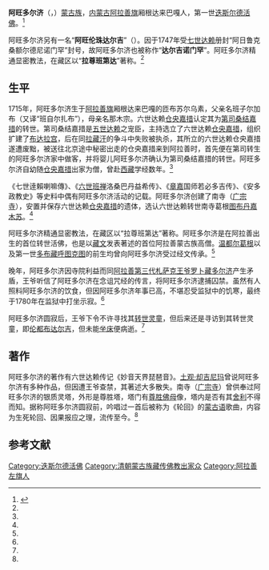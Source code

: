'''阿旺多尔济'''（{{bo|z=ངག་དབང་རྡོ་རྗེ།|w=ngag dbang rdo rje}}，{{bd|1715年||1780年|}}）[[蒙古族|蒙古族]]，[[内蒙古|内蒙古]][[阿拉善旗|阿拉善旗]]厢根达来巴嘎人，第一世[[迭斯尔德活佛|迭斯尔德活佛]]。<ref name=jls>{{Cite web |url=http://news.artxun.com/pipa-846-4229570.shtml |title=贾拉森，寺主呼图克图，载 贾拉森，缘起南寺，内蒙古大学出版社，2003年 |access-date=2013-07-13 |archive-url=https://web.archive.org/web/20160803070221/http://news.artxun.com/pipa-846-4229570.shtml |archive-date=2016-08-03 |dead-url=yes }}</ref>

阿旺多尔济另有一名“'''阿旺伦珠达尔吉'''”（{{bo|z=ངག་དབང་ལྷུན་གྲུབ་དར་རྒྱས།|w=ngag dbang lhun grub dar rgyas}}）。因于1747年受[[七世达赖|七世达赖]]册封“阿日鲁克桑额尔德尼诺门罕”封号，故阿旺多尔济也被称作“'''达尔吉诺门罕'''”。阿旺多尔济精通显密教法，在藏区以“'''拉尊班第达'''”著称。<ref name=jls/>

==生平==
1715年，阿旺多尔济生于[[阿拉善旗|阿拉善旗]]厢根达来巴嘎的匝布苏尔乌素，父亲名班子尔加布（又译“班自尔扎布”），母亲名那木宗。六世达赖[[仓央嘉措|仓央嘉措]]认定其为[[桑结嘉措|第司桑结嘉措]]的转世。第司桑结嘉措是[[五世达赖|五世达赖]]之宠臣，主持选立了六世达赖[[仓央嘉措|仓央嘉措]]，组织扩建了[[布达拉宫|布达拉宫]]，后在同[[拉藏汗|拉藏汗]]的争斗中失败被执杀，其所立的六世达赖仓央嘉措遂遭废黜，被送往北京途中秘密出走的仓央嘉措来到阿拉善时，首先便在第司转生的阿旺多尔济家中做客，并将婴儿阿旺多尔济确认为第司桑结嘉措的转世。阿旺多尔济自幼随[[仓央嘉措|仓央嘉措]]出家为僧，曾赴[[西藏|西藏]]学经数年。<ref name=jls/>

《七世逹賴喇嘛傳》、《[[六世班禅|六世班禅]]洛桑巴丹益希传》、《[[章嘉|章嘉]]国师若必多吉传》、《安多政教史》等史料中偶有阿旺多尔济活动的记载。阿旺多尔济创建了南寺（[[广宗寺_(阿拉善)|广宗寺]]），安置并保存六世达赖[[仓央嘉措|仓央嘉措]]的遗体，选认六世达赖转世南寺葛根[[达克布·罗桑图布丹嘉木苏|图布丹嘉木苏]]。<ref name=jls/>

阿旺多尔济精通显密教法，在藏区以“拉尊班第达”著称。阿旺多尔济是在阿拉善出生的首位转世活佛，也是以[[藏文|藏文]]发表著述的首位阿拉善蒙古族高僧。[[达克布·罗桑图布丹嘉木苏|温都尔葛根]]以及第一世[[道布增活佛|多布藏呼图克图]]的前生均曾向阿旺多尔济受过经文传承。<ref name=jls/>

晚年，阿旺多尔济因寺院利益而同[[阿拉善旗扎萨克亲王|阿拉善第三代札萨克王爷]][[罗卜藏多尔济|罗卜藏多尔济]]产生矛盾，王爷听信了阿旺多尔济在念诅咒经的传言，将阿旺多尔济逮捕囚禁。虽然有人照料阿旺多尔济的饮食，但因阿旺多尔济年事已高，不堪忍受监狱中的饥寒，最终于1780年在监狱中打坐示寂。<ref name=jls/>

阿旺多尔济圆寂后，王爷下令不许寻找其[[转世灵童|转世灵童]]，但后来还是寻访到其转世灵童，即[[伦都布达尔吉|伦都布达尔吉]]，但未能[[坐床|坐床]]便病逝。<ref name=jls/>

==著作==
阿旺多尔济的著作有六世达赖传记《妙音天界琵琶音》。[[土观·却吉尼玛|土观·却吉尼玛]]曾说阿旺多尔济有多种作品，但因遭王爷查禁，其著述大多散失。南寺（[[广宗寺_(阿拉善)|广宗寺]]）曾供奉过阿旺多尔济的银质灵塔，外形是尊胜塔，塔门有[[尊胜佛母|尊胜佛母]]像，塔内是否有其[[舍利|舍利]]不得而知。据称阿旺多尔济圆寂前，吟唱过一首后被称为《轮回》的[[蒙古语|蒙古语]]歌曲，内容为生死轮回、因果报应之理，流传至今。<ref name=jls/>

==参考文献==
{{reflist}}

{{start box}}
{{s-rel|bu}}
{{s-new}}
{{s-title|[[迭斯尔德活佛|迭斯尔德活佛]]|（追认）}}
{{s-after|[[伦都布达尔吉|伦都布达尔吉]]|（转世灵童，未坐床）}}
{{end box}}

[[Category:迭斯尔德活佛|Category:迭斯尔德活佛]]
[[Category:清朝蒙古族藏传佛教出家众|Category:清朝蒙古族藏传佛教出家众]]
[[Category:阿拉善左旗人|Category:阿拉善左旗人]]